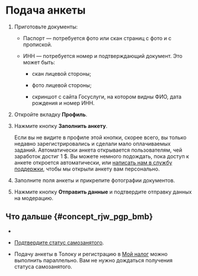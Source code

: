 
# Подача анкеты

1. Приготовьте документы:

    - Паспорт — потребуется фото или скан страниц с фото и с пропиской.

    - ИНН — потребуется номер и подтверждающий документ. Это может быть:

        - скан лицевой стороны;

        - фото лицевой стороны;

        - скриншот с сайта Госуслуги, на котором видны ФИО, дата рождения и номер ИНН.

1. Откройте вкладку **Профиль**.

1. Нажмите кнопку **Заполнить анкету**.

    Если вы не видите в профиле этой кнопки, скорее всего, вы только недавно зарегистрировались и сделали мало оплачиваемых заданий. Автоматически анкета открывается пользователям, чей заработок достиг 1 $. Вы можете немного подождать, пока доступ к анкете откроется автоматически, или [написать нам в службу поддержки](../troubleshooting/troubleshooting#self-employed), чтобы мы открыли анкету вам персонально.

1. Заполните поля анкеты и прикрепите фотографии документов.

1. Нажмите кнопку **Отправить данные** и подтвердите отправку данных на модерацию.

## Что дальше {#concept_rjw_pgp_bmb}

- <SelfEmployedWaitForModerate/>

- [Подтвердите статус самозанятого](../accept-status).

- Подачу анкеты в Толоку и регистрацию в [Мой налог](https://npd.nalog.ru/app/) можно выполнить параллельно. Вам не нужно дождаться получения статуса самозанятого.
